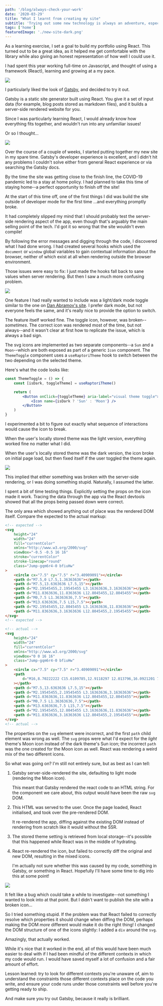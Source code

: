 ```yaml
---
path: '/blog/always-check-your-work'
date: '2020-03-29'
title: "What I learnt from creating my site"
subtitle: 'Trying out some new technology is always an adventure, especially if you start by assuming you know how to use it.'
tags: ['home']
featuredImage: './new-site-dark.png'
---
```



As a learning exercise, I set a goal to build my portfolio using React. This turned out to be a great idea, as it helped me get comfortable with the library while also giving an honest representation of how well I could use it.

I had spent this year working full-time on Javascript, and thought of using a framework (React), learning and growing at a my pace.

![](./gatsby.png)

I particularly liked the look of [Gatsby](https://www.gatsbyjs.org/), and decided to try it out.

Gatsby is a static site generator built using React. You give it a set of input data (for example, blog posts stored as markdown files), and it builds a server-side rendered website for you.

Since I was particularly learning React, I would already know how everything fits together, and wouldn't run into any unfamiliar issues!

Or so I thought...

![](./new-site-dark.png)

Over the course of a couple of weeks, I started putting together my new site in my spare time. Gatsby's developer experience is excellent, and I didn't hit any problems I couldn't solve either from general React experience or via searching the Gatsby docs.

By the time the site was getting close to the finish line, the COVID-19 pandemic led to a stay at home policy. I had planned to take this time of staying home--a perfect opportunity to finish off the site!

At the start of this time off, one of the first things I did was build the site outside of developer mode for the first time ...and everything promptly broke.

It had completely slipped my mind that I should probably test the server-side rendering aspect of the app, even though that's arguably the main selling point of the tech. I'd got it so wrong that the site wouldn't even compile!

By following the error messages and digging through the code, I discovered what I had done wrong. I had created several hooks which used the `document` or `window` global variables to gain contextual information about the browser, neither of which exist at all when rendering outside the browser environment.

Those issues were easy to fix: I just made the hooks fall back to sane values when server rendering. But then I saw a much more confusing problem.

![](./new-site-light.png)

One feature I had really wanted to include was a light/dark mode toggle similar to the one on [Dan Abramov's site](https://overreacted.io/). I prefer dark mode, but not everyone feels the same, and it's really nice to provide the option to switch.

The feature itself worked fine. The toggle icon, however, was broken--_sometimes_. The correct icon was rendered most of the time, but not always--and it wasn't clear at first how to replicate the issue, which is always a bad sign.

The svg icons are implemented as two separate components--a `Sun` and a `Moon`--which are both exposed as part of a generic `Icon` component. The `ThemeToggle` component uses a `useRaptoriTheme` hook to switch between the two depending on the selected theme.

Here's what the code looks like:

```jsx
const ThemeToggle = () => {
	const [isDark, toggleTheme] = useRaptoriTheme()

	return (
		<Button onClick={toggleTheme} aria-label="visual theme toggle">
			<Icon name={isDark ? 'Sun' : 'Moon'} />
		</Button>
	)
}
```

I experimented a bit to figure out exactly what sequence of interactions would cause the icon to break.

When the user's locally stored theme was the light version, everything worked fine no matter what I did.

When the user's locally stored theme was the dark version, the icon broke on initial page load, but then fixed itself if the user toggled the theme again.

![](./broken-icon.png)

This implied that either something was broken with the server-side rendering, or I was doing something stupid. Naturally, I assumed the latter.

I spent a bit of time testing things. Explicitly setting the props on the icon made it work. Tracing the data through the app via the React devtools showed that all the props being passed down were correct.

The only area which showed anything out of place was the rendered DOM itself. Compare the expected to the actual markup:

```html
<!-- expected -->
<svg
	height="24"
	width="24"
	fill="currentColor"
	xmlns="http://www.w3.org/2000/svg"
	viewBox="-0.5 -0.5 16 16"
	stroke="currentColor"
	stroke-linecap="round"
	class="Jump-gqm6r4-0 bfiuHw"
>
	<circle cx="7.5" cy="7.5" r="3.40909091"></circle>
	<path d="M7.5,0 L7.5,1.36363636"></path>
	<path d="M7.5,13.6363636 L7.5,15"></path>
	<path d="M2.19545455,2.19545455 L3.16363636,3.16363636"></path>
	<path d="M11.8363636,11.8363636 L12.8045455,12.8045455"></path>
	<path d="M0,7.5 L1.36363636,7.5"></path>
	<path d="M13.6363636,7.5 L15,7.5"></path>
	<path d="M2.19545455,12.8045455 L3.16363636,11.8363636"></path>
	<path d="M11.8363636,3.16363636 L12.8045455,2.19545455"></path>
</svg>
<!-- expected -->
```

```html
<!-- actual -->
<svg
	height="24"
	width="24"
	fill="currentColor"
	xmlns="http://www.w3.org/2000/svg"
	viewBox="0 0 16 16"
	class="Jump-gqm6r4-0 bfiuHw"
>
	<circle cx="7.5" cy="7.5" r="3.40909091"></circle>
	<path
		d="M16,8.70222222 C15.6109785,12.9118297 12.013796,16.0921201 7.78824575,15.9622829 C3.56269547,15.8324458 0.167554209,12.4373045 0.037717076,8.21175425 C-0.0921200574,3.98620398 3.08817031,0.389021531 7.29777778,0 C5.46698838,2.47684597 5.72378363,5.92040284 7.9016904,8.0983096 C10.0795972,10.2762164 13.523154,10.5330116 16,8.70222222 Z"
	></path>
	<path d="M7.5,13.6363636 L7.5,15"></path>
	<path d="M2.19545455,2.19545455 L3.16363636,3.16363636"></path>
	<path d="M11.8363636,11.8363636 L12.8045455,12.8045455"></path>
	<path d="M0,7.5 L1.36363636,7.5"></path>
	<path d="M13.6363636,7.5 L15,7.5"></path>
	<path d="M2.19545455,12.8045455 L3.16363636,11.8363636"></path>
	<path d="M11.8363636,3.16363636 L12.8045455,2.19545455"></path>
</svg>
<!-- actual -->
```

The properties on the `svg` element were incorrect, and the first `path` child element was wrong as well. The `svg` props were what I'd expect for the _light_ theme's Moon icon instead of the dark theme's Sun icon; the incorrect `path` was the one created for the Moon icon as well. React was rendering a weird mix of the two different icons.

So what was going on? I'm still not entirely sure, but as best as I can tell:

1.  Gatsby server-side-rendered the site, defaulting to light mode (rendering the Moon icon).

    This meant that Gatsby rendered the react code to an HTML string. For the component we care about, this output would have been the raw `svg` DOM.

1.  This HTML was served to the user. Once the page loaded, React initialised, and took over the pre-rendered DOM.

    It re-rendered the app, diffing against the existing DOM instead of rendering from scratch like it would without the SSR.

1.  The stored theme setting is retrieved from local storage--it's possible that this happened while React was in the middle of hydrating.
1.  React re-rendered the icon, but failed to correctly diff the original and new DOM, resulting in the mixed icons.

    I'm actually not sure whether this was caused by my code, something in Gatsby, or something in React. Hopefully I'll have some time to dig into this at some point!

![](./lightbulb.jpg)

It felt like a bug which could take a while to investigate--not something I wanted to look into at that point. But I didn't want to publish the site with a broken icon...

So I tried something stupid. If the problem was that React failed to correctly resolve which properties it should change when diffing the DOM, perhaps making the DOM _more_ different would make it do the right thing! I changed the DOM structure of one of the icons slightly: I added a `div` around the `svg`.

Amazingly, that actually worked.

While it's nice that it worked in the end, all of this would have been much easier to deal with if I had been mindful of the different contexts in which my code would run. I would have saved myself a lot of confusion and a fair amount of effort.

Lesson learned: try to look for different contexts you're unaware of, aim to understand the constraints those different contexts place on the code you write, and ensure your code runs under those constraints well before you're getting ready to ship.

And make sure you try out Gatsby, because it really is brilliant.
